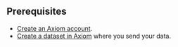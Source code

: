 ## Prerequisites

- [Create an Axiom account](https://app.axiom.co/register).
- [Create a dataset in Axiom](/reference/datasets) where you send your data.